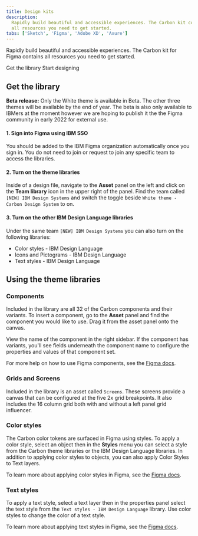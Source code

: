 ```yaml
---
title: Design kits
description:
  Rapidly build beautiful and accessible experiences. The Carbon kit contains
  all resources you need to get started.
tabs: ['Sketch', 'Figma', 'Adobe XD', 'Axure']
---
```


<PageDescription>

Rapidly build beautiful and accessible experiences. The Carbon kit for Figma
contains all resources you need to get started.

</PageDescription>

<AnchorLinks>

<AnchorLink>Get the library</AnchorLink>
<AnchorLink>Start designing</AnchorLink>

</AnchorLinks>

## Get the library

<InlineNotification>

**Beta release:** Only the White theme is available in Beta. The other three
themes will be available by the end of year. The beta is also only available to
IBMers at the moment however we are hoping to publish it the the Figma community
in early 2022 for external use.

</InlineNotification>

#### 1. Sign into Figma using IBM SSO

You should be added to the IBM Figma organization automatically once you sign
in. You do not need to join or request to join any specific team to access the
libraries.



#### 2. Turn on the theme libraries

Inside of a design file, navigate to the **Asset** panel on the left and click
on the **Team library** icon in the upper right of the panel. Find the team
called `[NEW] IBM Design Systems` and switch the toggle beside
`White theme - Carbon Design System` to on.

#### 3. Turn on the other IBM Design Language libraries 

Under the same team `[NEW] IBM Design Systems` you can also turn on the
following libraries:

- Color styles - IBM Design Language
- Icons and Pictograms - IBM Design Language
- Text styles - IBM Design Language

## Using the theme libraries

### Components

Included in the library are all 32 of the Carbon components and their variants.
To insert a component, go to the **Asset** panel and find the component you
would like to use. Drag it from the asset panel onto the canvas.

View the name of the component in the right sidebar. If the component has
variants, you'll see fields underneath the component name to configure the
properties and values of that component set.

For more help on how to use Figma components, see the
[Figma docs](https://help.figma.com/hc/en-us/articles/360056440594-Create-and-use-variants#Use_variants).

### Grids and Screens

Included in the library is an asset called `Screens`. These screens provide a
canvas that can be configured at the five 2x grid breakpoints. It also includes
the 16 column grid both with and without a left panel grid influencer.

### Color styles

The Carbon color tokens are surfaced in Figma using styles. To apply a color
style, select an object then in the **Styles** menu you can select a style from
the Carbon theme libraries or the IBM Design Language libraries. In addition to
applying color styles to objects, you can also apply Color Styles to Text
layers.

To learn more about applying color styles in Figma, see the
[Figma docs](https://help.figma.com/hc/en-us/articles/360040316193).

### Text styles

To apply a text style, select a text layer then in the properties panel select
the text style from the `Text styles - IBM Design Language` library. Use color
styles to change the color of a text style.

To learn more about applying text styles in Figma, see the
[Figma docs](https://help.figma.com/hc/en-us/articles/360039957034-Create-and-Apply-Text-Styles#apply).
